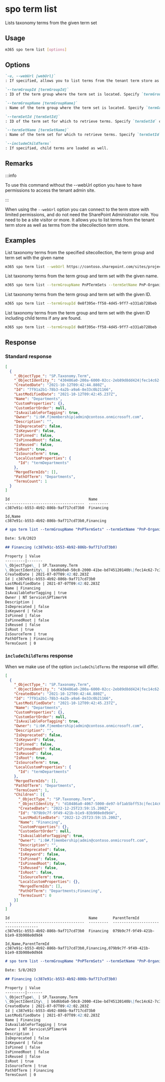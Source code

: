 
# spo term list

Lists taxonomy terms from the given term set

## Usage

```sh
m365 spo term list [options]
```

## Options

```md defintion-list
`-u, --webUrl [webUrl]`
: If specified, allows you to list terms from the tenant term store as well as the sitecollection specific term store. Defaults to the tenant admin site.

`--termGroupId [termGroupId]`
: ID of the term group where the term set is located. Specify `termGroupId` or `termGroupName` but not both.

`--termGroupName [termGroupName]`
: Name of the term group where the term set is located. Specify `termGroupId` or `termGroupName` but not both.

`--termSetId [termSetId]`
: ID of the term set for which to retrieve terms. Specify `termSetId` or `termSetName` but not both.

`--termSetName [termSetName]`
: Name of the term set for which to retrieve terms. Specify `termSetId` or `termSetName` but not both.

`--includeChildTerms`
: If specified, child terms are loaded as well.
```

<Global />

## Remarks

:::info

To use this command without the --webUrl option you have to have permissions to access the tenant admin site.

:::

When using the `--webUrl` option you can connect to the term store with limited permissions, and do not need the SharePoint Administrator role. You need to be a site visitor or more. It allows you to list terms from the tenant term store as well as terms from the sitecollection term store.

## Examples

List taxonomy terms from the specified sitecollection, the term group and term set with the given name

```sh
m365 spo term list --webUrl https://contoso.sharepoint.com/sites/project-x --termGroupName PnPTermSets --termSetName PnP-Organizations
```

List taxonomy terms from the term group and term set with the given name.

```sh
m365 spo term list --termGroupName PnPTermSets --termSetName PnP-Organizations
```

List taxonomy terms from the term group and term set with the given ID.

```sh
m365 spo term list --termGroupId 0e8f395e-ff58-4d45-9ff7-e331ab728beb --termSetId 0e8f395e-ff58-4d45-9ff7-e331ab728bec
```

List taxonomy terms from the term group and term set with the given ID including child terms if any are found.

```sh
m365 spo term list --termGroupId 0e8f395e-ff58-4d45-9ff7-e331ab728beb --termSetId 0e8f395e-ff58-4d45-9ff7-e331ab728bec --includeChildTerms
```

## Response

### Standard response

<Tabs>
  <TabItem value="JSON">

  ```json
  [
    {
      "_ObjectType_": "SP.Taxonomy.Term",
      "_ObjectIdentity_": "430486a0-200a-6000-02cc-2eb89d8dd424|fec14c62-7c3b-481b-851b-c80d7802b224:te:kTm3XibpGUiE5nxBtVMTf14Jch8b6X1EtvEo9yq4/mCesjVWlBPHRaBqFOZeTRSNsaKRf7N4K0qppo4zwLIRZg==",
      "CreatedDate": "2021-10-12T09:42:44.880Z",
      "Id": "7f91a2b1-78b3-4a2b-a9a6-8e33c0b21166",
      "LastModifiedDate": "2021-10-12T09:42:45.237Z",
      "Name": "Departments",
      "CustomProperties": {},
      "CustomSortOrder": null,
      "IsAvailableForTagging": true,
      "Owner": "i:0#.f|membership|admin@contoso.onmicrosoft.com",
      "Description": "",
      "IsDeprecated": false,
      "IsKeyword": false,
      "IsPinned": false,
      "IsPinnedRoot": false,
      "IsReused": false,
      "IsRoot": true,
      "IsSourceTerm": true,
      "LocalCustomProperties": {
        "Id": "termDepartments"
      },
      "MergedTermIds": [],
      "PathOfTerm": "Departments",
      "TermsCount": 1
    }
  ]
  ```

  </TabItem>
  <TabItem value="Text">

  ```text
  Id                                    Name      
  ------------------------------------  ---------
  c387e91c-b553-4b92-886b-9af717cd73b0  Financing
  ```

  </TabItem>
  <TabItem value="CSV">

  ```csv
  Id,Name
  c387e91c-b553-4b92-886b-9af717cd73b0,Financing
  ```

  </TabItem>
  <TabItem value="Markdown">

  ```md
  # spo term list --termGroupName "PnPTermSets" --termSetName "PnP-Organizations"

  Date: 5/8/2023

  ## Financing (c387e91c-b553-4b92-886b-9af717cd73b0)

  Property | Value
  ---------|-------
  \_ObjectType\_ | SP.Taxonomy.Term
  \_ObjectIdentity\_ | b6d6b0a0-50c8-2000-41be-bd745120140b\|fec14c62-7c3b-481b-851b-c80d7802b224:te:aCf0Cz4D9UOS7+b/OlUY5XrNqUp10tpPhLK4MIXc7g/qydiOUnAdTKTXucEL/+pvpnFcKyvXqEmjv9gGNthbRA==
  CreatedDate | 2021-07-07T09:42:02.283Z
  Id | c387e91c-b553-4b92-886b-9af717cd73b0
  LastModifiedDate | 2021-07-07T09:42:02.283Z
  Name | Financing
  IsAvailableForTagging | true
  Owner | NT Service\SPTimerV4
  Description |
  IsDeprecated | false
  IsKeyword | false
  IsPinned | false
  IsPinnedRoot | false
  IsReused | false
  IsRoot | true
  IsSourceTerm | true
  PathOfTerm | Financing
  TermsCount | 0
  ```

  </TabItem>
</Tabs>

### `includeChildTerms` response

When we make use of the option `includeChildTerms` the response will differ. 

<Tabs>
  <TabItem value="JSON">

  ```json
  [
    {
      "_ObjectType_": "SP.Taxonomy.Term",
      "_ObjectIdentity_": "430486a0-200a-6000-02cc-2eb89d8dd424|fec14c62-7c3b-481b-851b-c80d7802b224:te:kTm3XibpGUiE5nxBtVMTf14Jch8b6X1EtvEo9yq4/mCesjVWlBPHRaBqFOZeTRSNsaKRf7N4K0qppo4zwLIRZg==",
      "CreatedDate": "2021-10-12T09:42:44.880Z",
      "Id": "7f91a2b1-78b3-4a2b-a9a6-8e33c0b21166",
      "LastModifiedDate": "2021-10-12T09:42:45.237Z",
      "Name": "Departments",
      "CustomProperties": {},
      "CustomSortOrder": null,
      "IsAvailableForTagging": true,
      "Owner": "i:0#.f|membership|admin@contoso.onmicrosoft.com",
      "Description": "",
      "IsDeprecated": false,
      "IsKeyword": false,
      "IsPinned": false,
      "IsPinnedRoot": false,
      "IsReused": false,
      "IsRoot": true,
      "IsSourceTerm": true,
      "LocalCustomProperties": {
        "Id": "termDepartments"
      },
      "MergedTermIds": [],
      "PathOfTerm": "Departments",
      "TermsCount": 1,
      "Children": [{
        "_ObjectType_": "SP.Taxonomy.Term",
        "_ObjectIdentity_": "d10486a0-4067-5000-de97-bf1ab5bff53c|fec14c62-7c3b-481b-851b-c80d7802b224:te:kTm3XibpGUiE5nxBtVMTf14Jch8b6X1EtvEo9yq4/mCesjVWlBPHRaBqFOZeTRSNf5ybB0mfG0Kx6YO5CODZ1A==",
        "CreatedDate": "2022-12-25T23:59:15.200Z",
        "Id": "079b9c7f-9f49-421b-b1e9-83b908e0d9d4",
        "LastModifiedDate": "2022-12-25T23:59:15.200Z",
        "Name": "Financing",
        "CustomProperties": {},
        "CustomSortOrder": null,
        "IsAvailableForTagging": true,
        "Owner": "i:0#.f|membership|admin@contoso.onmicrosoft.com",
        "Description": "",
        "IsDeprecated": false,
        "IsKeyword": false,
        "IsPinned": false,
        "IsPinnedRoot": false,
        "IsReused": false,
        "IsRoot": false,
        "IsSourceTerm": true,
        "LocalCustomProperties": {},
        "MergedTermIds": [],
        "PathOfTerm": "Departments;Financing",
        "TermsCount": 0
      }]
    }
  ]
  ```

  </TabItem>
  <TabItem value="Text">

  ```text
  Id                                    Name       ParentTermId
  ------------------------------------  ---------  ------------------------------------
  c387e91c-b553-4b92-886b-9af717cd73b0  Financing  079b9c7f-9f49-421b-b1e9-83b908e0d9d4
  ```

  </TabItem>
  <TabItem value="CSV">

  ```csv
  Id,Name,ParentTermId
  c387e91c-b553-4b92-886b-9af717cd73b0,Financing,079b9c7f-9f49-421b-b1e9-83b908e0d9d4
  ```

  </TabItem>
  <TabItem value="Markdown">

  ```md
  # spo term list --termGroupName "PnPTermSets" --termSetName "PnP-Organizations" --includeChildTerms "true"

  Date: 5/8/2023

  ## Financing (c387e91c-b553-4b92-886b-9af717cd73b0)

  Property | Value
  ---------|-------
  \_ObjectType\_ | SP.Taxonomy.Term
  \_ObjectIdentity\_ | b6d6b0a0-50c8-2000-41be-bd745120140b\|fec14c62-7c3b-481b-851b-c80d7802b224:te:aCf0Cz4D9UOS7+b/OlUY5XrNqUp10tpPhLK4MIXc7g/qydiOUnAdTKTXucEL/+pvpnFcKyvXqEmjv9gGNthbRA==
  CreatedDate | 2021-07-07T09:42:02.283Z
  Id | c387e91c-b553-4b92-886b-9af717cd73b0
  LastModifiedDate | 2021-07-07T09:42:02.283Z
  Name | Financing
  IsAvailableForTagging | true
  Owner | NT Service\SPTimerV4
  Description |
  IsDeprecated | false
  IsKeyword | false
  IsPinned | false
  IsPinnedRoot | false
  IsReused | false
  IsRoot | true
  IsSourceTerm | true
  PathOfTerm | Financing
  TermsCount | 0
  ```

  </TabItem>
</Tabs>

